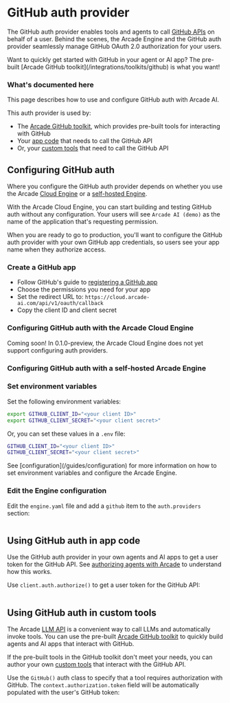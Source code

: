 # GitHub auth provider

The GitHub auth provider enables tools and agents to call
[GitHub APIs](https://docs.github.com/en/rest/overview/resources-in-the-rest-api)
on behalf of a user. Behind the scenes, the Arcade Engine and the GitHub auth
provider seamlessly manage GitHub OAuth 2.0 authorization for your users.

<Tip>
  Want to quickly get started with GitHub in your agent or AI app? The pre-built
  [Arcade GitHub toolkit](/integrations/toolkits/github) is what you want!
</Tip>

### What's documented here

This page describes how to use and configure GitHub auth with Arcade AI.

This auth provider is used by:

- The [Arcade GitHub toolkit](/integrations/toolkits/github), which provides
  pre-built tools for interacting with GitHub
- Your [app code](#using-github-auth-in-your-app-code) that needs to call the
  GitHub API
- Or, your [custom tools](#using-github-auth-in-customtools) that need to call
  the GitHub API

## Configuring GitHub auth

Where you configure the GitHub auth provider depends on whether you use the
Arcade [Cloud Engine](/home/cloud-engine) or a
[self-hosted Engine](/guides/installation).

With the Arcade Cloud Engine, you can start building and testing GitHub auth
without any configuration. Your users will see `Arcade AI (demo)` as the name of
the application that's requesting permission.

When you are ready to go to production, you'll want to configure the GitHub auth
provider with your own GitHub app credentials, so users see your app name when
they authorize access.

### Create a GitHub app

- Follow GitHub's guide to
  [registering a GitHub app](https://docs.github.com/en/apps/creating-github-apps/registering-a-github-app/registering-a-github-app)
- Choose the permissions you need for your app
- Set the redirect URL to: `https://cloud.arcade-ai.com/api/v1/oauth/callback`
- Copy the client ID and client secret

### Configuring GitHub auth with the Arcade Cloud Engine

<Warning type="warning" emoji="⚠️">
  Coming soon! In 0.1.0-preview, the Arcade Cloud Engine does not yet support
  configuring auth providers.
</Warning>

### Configuring GitHub auth with a self-hosted Arcade Engine

<Steps>

### Set environment variables

Set the following environment variables:

```bash
export GITHUB_CLIENT_ID="<your client ID>"
export GITHUB_CLIENT_SECRET="<your client secret>"
```

Or, you can set these values in a `.env` file:

```bash
GITHUB_CLIENT_ID="<your client ID>"
GITHUB_CLIENT_SECRET="<your client secret>"
```

<Tip>
  See [configuration](/guides/configuration) for more information on how to set
  environment variables and configure the Arcade Engine.
</Tip>

### Edit the Engine configuration

Edit the `engine.yaml` file and add a `github` item to the `auth.providers`
section:

```yaml file=<rootDir>/examples/code/integrations/github/engine.example.yaml {3-5}

```

</Steps>

## Using GitHub auth in app code

Use the GitHub auth provider in your own agents and AI apps to get a user token
for the GitHub API. See [authorizing agents with Arcade](/guides/agentauth) to
understand how this works.

Use `client.auth.authorize()` to get a user token for the GitHub API:

```python file=<rootDir>/examples/code/integrations/github/custom_auth.py {7-10}

```

## Using GitHub auth in custom tools

The Arcade [LLM API](/guides/llmtoolcalling) is a convenient way to call LLMs
and automatically invoke tools. You can use the pre-built
[Arcade GitHub toolkit](/integrations/toolkits/github) to quickly build agents
and AI apps that interact with GitHub.

If the pre-built tools in the GitHub toolkit don't meet your needs, you can
author your own [custom tools](/guides/customtools) that interact with the
GitHub API.

Use the `GitHub()` auth class to specify that a tool requires authorization with
GitHub. The `context.authorization.token` field will be automatically populated
with the user's GitHub token:

```python file=<rootDir>/examples/code/integrations/github/custom_tool.py {2,5,13}

```

